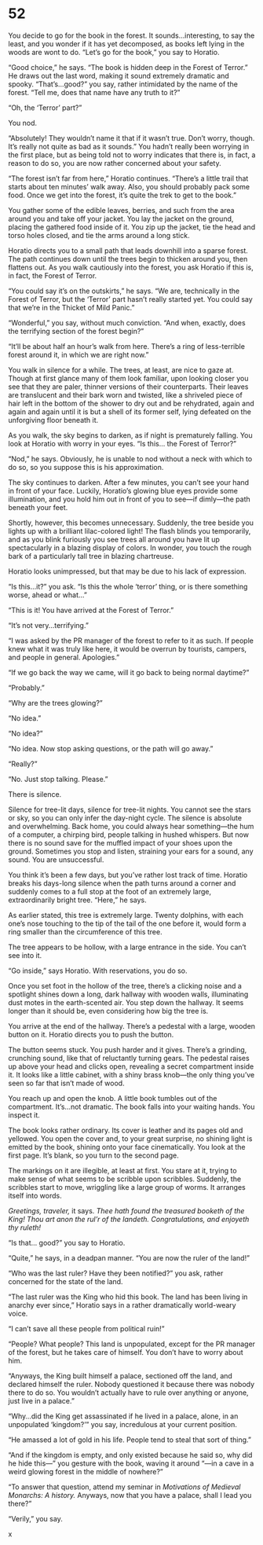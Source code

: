 # 52 {#sec-52}

You decide to go for the book in the forest. It sounds…interesting, to say the least, and you wonder if it has yet decomposed, as books left lying in the woods are wont to do. “Let’s go for the book,” you say to Horatio.

“Good choice,” he says. “The book is hidden deep in the Forest of Terror.” He draws out the last word, making it sound extremely dramatic and spooky. “That’s…good?” you say, rather intimidated by the name of the forest. “Tell me, does that name have any truth to it?” 

“Oh, the ‘Terror’ part?” 

You nod.

“Absolutely! They wouldn’t name it that if it wasn’t true. Don’t worry, though. It’s really not quite as bad as it sounds.” You hadn’t really been worrying in the first place, but as being told not to worry indicates that there is, in fact, a reason to do so, you are now rather concerned about your safety. 

“The forest isn’t far from here,” Horatio continues. “There’s a little trail that starts about ten minutes’ walk away. Also, you should probably pack some food. Once we get into the forest, it’s quite the trek to get to the book.” 

You gather some of the edible leaves, berries, and such from the area around you and take off your jacket. You lay the jacket on the ground, placing the gathered food inside of it. You zip up the jacket, tie the head and torso holes closed, and tie the arms around a long stick. 

Horatio directs you to a small path that leads downhill into a sparse forest. The path continues down until the trees begin to thicken around you, then flattens out. As you walk cautiously into the forest, you ask Horatio if this is, in fact, the Forest of Terror. 

“You could say it’s on the outskirts,” he says. “We are, technically in the Forest of Terror, but the ‘Terror’ part hasn’t really started yet. You could say that we’re in the Thicket of Mild Panic.” 

“Wonderful,” you say, without much conviction. “And when, exactly, does the terrifying section of the forest begin?” 

“It’ll be about half an hour’s walk from here. There’s a ring of less-terrible forest around it, in which we are right now.”

You walk in silence for a while. The trees, at least, are nice to gaze at. Though at first glance many of them look familiar, upon looking closer you see that they are paler, thinner versions of their counterparts. Their leaves are translucent and their bark worn and twisted, like a shriveled piece of hair left in the bottom of the shower to dry out and be rehydrated, again and again and again until it is but a shell of its former self, lying defeated on the unforgiving floor beneath it. 

As you walk, the sky begins to darken, as if night is prematurely falling. You look at Horatio with worry in your eyes. “Is this… the Forest of Terror?”

“Nod,” he says. Obviously, he is unable to nod without a neck with which to do so, so you suppose this is his approximation.

The sky continues to darken. After a few minutes, you can’t see your hand in front of your face. Luckily, Horatio’s glowing blue eyes provide some illumination, and you hold him out in front of you to see—if dimly—the path beneath your feet. 

Shortly, however, this becomes unnecessary. Suddenly, the tree beside you lights up with a brilliant lilac-colored light! The flash blinds you temporarily, and as you blink furiously you see trees all around you have lit up spectacularly in a blazing display of colors. In wonder, you touch the rough bark of a particularly tall tree in blazing chartreuse. 

Horatio looks unimpressed, but that may be due to his lack of expression. 

“Is this…it?” you ask. “Is this the whole ‘terror’ thing, or is there something worse, ahead or what…” 

“This is it! You have arrived at the Forest of Terror.”

“It’s not very…terrifying.” 

“I was asked by the PR manager of the forest to refer to it as such. If people knew what it was truly like here, it would be overrun by tourists, campers, and people in general. Apologies.”

“If we go back the way we came, will it go back to being normal daytime?”

“Probably.”

“Why are the trees glowing?”

“No idea.”

“No idea?”

“No idea. Now stop asking questions, or the path will go away.”

“Really?”

“No. Just stop talking. Please.” 

There is silence. 

Silence for tree-lit days, silence for tree-lit nights. You cannot see the stars or sky, so you can only infer the day-night cycle. The silence is absolute and overwhelming. Back home, you could always hear something—the hum of a computer, a chirping bird, people talking in hushed whispers. But now there is no sound save for the muffled impact of your shoes upon the ground. Sometimes you stop and listen, straining your ears for a sound, any sound. You are unsuccessful.

You think it’s been a few days, but you’ve rather lost track of time. Horatio breaks his days-long silence when the path turns around a corner and suddenly comes to a full stop at the foot of an extremely large, extraordinarily bright tree. “Here,” he says.

As earlier stated, this tree is extremely large. Twenty dolphins, with each one’s nose touching to the tip of the tail of the one before it, would form a ring smaller than the circumference of this tree. 

The tree appears to be hollow, with a large entrance in the side. You can’t see into it. 

“Go inside,” says Horatio. With reservations, you do so.

Once you set foot in the hollow of the tree, there’s a clicking noise and a spotlight shines down a long, dark hallway with wooden walls, illuminating dust motes in the earth-scented air. You step down the hallway. It seems longer than it should be, even considering how big the tree is. 

You arrive at the end of the hallway. There’s a pedestal with a large, wooden button on it. Horatio directs you to push the button. 

The button seems stuck. You push harder and it gives. There’s a grinding, crunching sound, like that of reluctantly turning gears. The pedestal raises up above your head and clicks open, revealing a secret compartment inside it. It looks like a little cabinet, with a shiny brass knob—the only thing you’ve seen so far that isn’t made of wood. 

You reach up and open the knob. A little book tumbles out of the compartment. It’s…not dramatic. The book falls into your waiting hands. You inspect it. 

The book looks rather ordinary. Its cover is leather and its pages old and yellowed. You open the cover and, to your great surprise, no shining light is emitted by the book, shining onto your face cinematically. You look at the first page. It’s blank, so you turn to the second page. 

The markings on it are illegible, at least at first. You stare at it, trying to make sense of what seems to be scribble upon scribbles. Suddenly, the scribbles start to move, wriggling like a large group of worms. It arranges itself into words. 

*Greetings, traveler,* it says. *Thee hath found the treasured booketh of the King! Thou art anon the rul'r of the landeth. Congratulations, and enjoyeth thy ruleth!*

“Is that… good?” you say to Horatio. 

“Quite,” he says, in a deadpan manner. “You are now the ruler of the land!”

“Who was the last ruler? Have they been notified?” you ask, rather concerned for the state of the land.

“The last ruler was the King who hid this book. The land has been living in anarchy ever since,” Horatio says in a rather dramatically world-weary voice.

“I can’t save all these people from political ruin!”

“People? What people? This land is unpopulated, except for the PR manager of the forest, but he takes care of himself. You don’t have to worry about him.

“Anyways, the King built himself a palace, sectioned off the land, and declared himself the ruler. Nobody questioned it because there was nobody there to do so. You wouldn’t actually have to rule over anything or anyone, just live in a palace.”

“Why…did the King get assassinated if he lived in a palace, alone, in an unpopulated ‘kingdom?’” you say, incredulous at your current position.

“He amassed a lot of gold in his life. People tend to steal that sort of thing.”

“And if the kingdom is empty, and only existed because he said so, why did he hide this—” you gesture with the book, waving it around “—in a cave in a weird glowing forest in the middle of nowhere?” 

“To answer that question, attend my seminar in *Motivations of Medieval Monarchs: A history.* Anyways, now that you have a palace, shall I lead you there?”

“Verily,” you say. 

x
